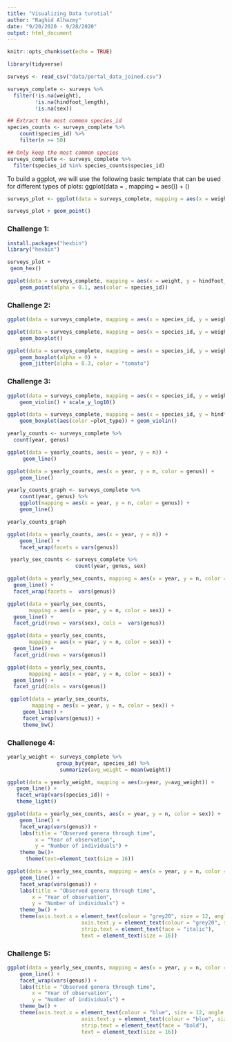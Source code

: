```yaml
---
title: "Visualizing Data turotial"
author: "Raghid Alhazmy"
date: "9/20/2020 - 9/28/2020"
output: html_document
---
```


```r
knitr::opts_chunk$set(echo = TRUE)
```

```r
library(tidyverse)
```

```r
surveys <- read_csv("data/portal_data_joined.csv")

surveys_complete <- surveys %>%
  filter(!is.na(weight),
         !is.na(hindfoot_length),
         !is.na(sex))

## Extract the most common species_id
species_counts <- surveys_complete %>%
    count(species_id) %>% 
    filter(n >= 50)

## Only keep the most common species
surveys_complete <- surveys_complete %>%
  filter(species_id %in% species_counts$species_id)
```


To build a ggplot, we will use the following basic template that can be used for different types of plots:
ggplot(data = <DATA>, mapping = aes(<MAPPINGS>)) +  <GEOM_FUNCTION>()

```r
surveys_plot <- ggplot(data = surveys_complete, mapping = aes(x = weight, y = hindfoot_length))

surveys_plot + geom_point()
```

### Challenge 1:
```r
install.packages("hexbin")
library("hexbin")
```
```r
surveys_plot +
 geom_hex()
```


```r
ggplot(data = surveys_complete, mapping = aes(x = weight, y = hindfoot_length)) +
    geom_point(alpha = 0.1, aes(color = species_id))
```

### Challenge 2:
```r
ggplot(data = surveys_complete, mapping = aes(x = species_id, y = weight)) + geom_point(aes(color = plot_type))
```

```r
ggplot(data = surveys_complete, mapping = aes(x = species_id, y = weight)) +
    geom_boxplot()

ggplot(data = surveys_complete, mapping = aes(x = species_id, y = weight)) +
    geom_boxplot(alpha = 0) +
    geom_jitter(alpha = 0.3, color = "tomato")
```

### Challenge 3:
```r
ggplot(data = surveys_complete, mapping = aes(x = species_id, y = weight)) +
    geom_violin() + scale_y_log10()
```

```r
ggplot(data = surveys_complete, mapping = aes(x = species_id, y = hindfoot_length)) +
    geom_boxplot(aes(color =plot_type)) + geom_violin()
```

```r
yearly_counts <- surveys_complete %>%
  count(year, genus)

ggplot(data = yearly_counts, aes(x = year, y = n)) +
     geom_line()
```

```r
ggplot(data = yearly_counts, aes(x = year, y = n, color = genus)) +
    geom_line()
```

```r
yearly_counts_graph <- surveys_complete %>%
    count(year, genus) %>% 
    ggplot(mapping = aes(x = year, y = n, color = genus)) +
    geom_line()

yearly_counts_graph
```

```r
ggplot(data = yearly_counts, aes(x = year, y = n)) +
    geom_line() +
    facet_wrap(facets = vars(genus))
```

```r
 yearly_sex_counts <- surveys_complete %>%
                      count(year, genus, sex)

ggplot(data = yearly_sex_counts, mapping = aes(x = year, y = n, color = sex)) +
  geom_line() +
  facet_wrap(facets =  vars(genus))
```

```r
ggplot(data = yearly_sex_counts, 
       mapping = aes(x = year, y = n, color = sex)) +
  geom_line() +
  facet_grid(rows = vars(sex), cols =  vars(genus))

```

```r
ggplot(data = yearly_sex_counts, 
       mapping = aes(x = year, y = n, color = sex)) +
  geom_line() +
  facet_grid(rows = vars(genus))

ggplot(data = yearly_sex_counts, 
       mapping = aes(x = year, y = n, color = sex)) +
  geom_line() +
  facet_grid(cols = vars(genus))
```

```r
 ggplot(data = yearly_sex_counts, 
        mapping = aes(x = year, y = n, color = sex)) +
     geom_line() +
     facet_wrap(vars(genus)) +
     theme_bw()
```

### Challenege 4:

```r
yearly_weight <- surveys_complete %>%
                group_by(year, species_id) %>%
                 summarize(avg_weight = mean(weight))

ggplot(data = yearly_weight, mapping = aes(x=year, y=avg_weight)) +
   geom_line() +
   facet_wrap(vars(species_id)) +
   theme_light()
```

```r
ggplot(data = yearly_sex_counts, aes(x = year, y = n, color = sex)) +
    geom_line() +
    facet_wrap(vars(genus)) +
    labs(title = "Observed genera through time",
         x = "Year of observation",
         y = "Number of individuals") +
    theme_bw()+
      theme(text=element_text(size = 16))

```

```r
ggplot(data = yearly_sex_counts, mapping = aes(x = year, y = n, color = sex)) +
    geom_line() +
    facet_wrap(vars(genus)) +
    labs(title = "Observed genera through time",
        x = "Year of observation",
        y = "Number of individuals") +
    theme_bw() +
    theme(axis.text.x = element_text(colour = "grey20", size = 12, angle = 90, hjust = 0.5, vjust = 0.5),
                        axis.text.y = element_text(colour = "grey20", size = 12),
                        strip.text = element_text(face = "italic"),
                        text = element_text(size = 16))
```

### Challenge 5:
```r
ggplot(data = yearly_sex_counts, mapping = aes(x = year, y = n, color = sex, size = 0.5)) +
    geom_line() +
    facet_wrap(vars(genus)) +
    labs(title = "Observed genera through time",
        x = "Year of observation",
        y = "Number of individuals") +
    theme_bw() +
    theme(axis.text.x = element_text(colour = "blue", size = 12, angle = 90, hjust = 0.5, vjust = 0.5),
                        axis.text.y = element_text(colour = "blue", size = 12),
                        strip.text = element_text(face = "bold"),
                        text = element_text(size = 16))
```


